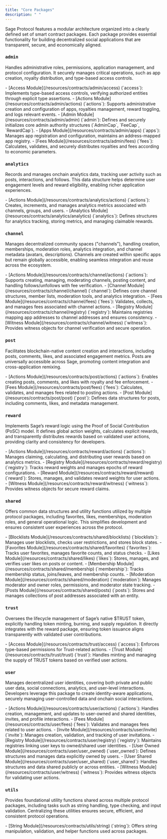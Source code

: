 ```yaml
---
title: "Core Packages"
description: " "
---
```


Sage Protocol features a modular architecture organized into a clearly defined set of smart contract packages. Each package provides essential functionality for building decentralized social applications that are transparent, secure, and economically aligned.

### `admin`

Handles administrative roles, permissions, application management, and protocol configuration. It securely manages critical operations, such as app creation, royalty distribution, and type-based access controls.

<Accordion title="Explore Admin Package Modules">
  - [Access Module](/resources/contracts/admin/access) (`access`): Implements type-based access controls, verifying authorized entities through explicit type assertions.
  - [Actions Module](/resources/contracts/admin/actions) (`actions`): Supports administrative creation and configuration of apps, royalties management, reward toggling, and logs relevant events.
  - [Admin Module](/resources/contracts/admin/admin) (`admin`): Defines and securely initializes core admin authority structures (`AdminCap`, `FeeCap`, `RewardCap`).
  - [Apps Module](/resources/contracts/admin/apps) (`apps`): Manages app registration and configuration, maintains an address-mapped app registry.
  - [Fees Module](/resources/contracts/admin/fees) (`fees`): Calculates, validates, and securely distributes royalties and fees according to economic parameters.
</Accordion>

### `analytics`

Records and manages onchain analytics data, tracking user activity such as posts, interactions, and follows. This data structure helps determine user engagement levels and reward eligibility, enabling richer application experiences.

<Accordion title="Explore Analytics Package Modules">
  - [Actions Module](/resources/contracts/analytics/actions) (`actions`): Creates, increments, and manages analytics metrics associated with channels, groups, and users.
  - [Analytics Module](/resources/contracts/analytics/analytics) (`analytics`): Defines structures for analytics tracking, storing metrics, and managing claimable rewards.
</Accordion>

### `channel`

Manages decentralized community spaces ("channels"), handling creation, memberships, moderation roles, analytics integration, and channel metadata (avatars, descriptions). Channels are created within specific apps but remain globally accessible, enabling seamless integration and reuse across the ecosystem.

<Accordion title="Explore Channel Package Modules">
  - [Actions Module](/resources/contracts/channel/actions) (`actions`): Supports creating, managing, moderating channels, posting content, and handling follows/unfollows with fee verification.
  - [Channel Module](/resources/contracts/channel/channel) (`channel`): Defines core channel structures, member lists, moderation tools, and analytics integration.
  - [Fees Module](/resources/contracts/channel/fees) (`fees`): Validates, collects, and manages fees associated with channel actions.
  - [Registry Module](/resources/contracts/channel/registry) (`registry`): Maintains registries mapping app addresses to channel addresses and ensures consistency.
  - [Witness Module](/resources/contracts/channel/witness) (`witness`): Provides witness objects for channel verification and secure operation.
</Accordion>

### `post`

Facilitates blockchain-native content creation and interactions, including posts, comments, likes, and associated engagement metrics. Posts are universally accessible across Sage, promoting content integration and cross-application remixing.

<Accordion title="Explore Post Package Modules">
  - [Actions Module](/resources/contracts/post/actions) (`actions`): Enables creating posts, comments, and likes with royalty and fee enforcement.
  - [Fees Module](/resources/contracts/post/fees) (`fees`): Calculates, validates, and manages fees related to posting actions.
  - [Post Module](/resources/contracts/post/post) (`post`): Defines data structures for posts, including comments, likes, and metadata management.
</Accordion>

### `reward`

Implements Sage’s reward logic using the Proof of Social Contribution (PoSC) model. It defines global action weights, calculates explicit rewards, and transparently distributes rewards based on validated user actions, providing clarity and consistency for developers.

<Accordion title="Explore Reward Package Modules">
  - [Actions Module](/resources/contracts/reward/actions) (`actions`): Manages claiming, calculating, and distributing user rewards based on analytics metrics.
  - [Registry Module](/resources/contracts/reward/registry) (`registry`): Tracks reward weights and manages epochs of reward configurations.
  - [Reward Module](/resources/contracts/reward/reward) (`reward`): Stores, manages, and validates reward weights for user actions.
  - [Witness Module](/resources/contracts/reward/witness) (`witness`): Provides witness objects for secure reward claims.
</Accordion>

### `shared`

Offers common data structures and utility functions utilized by multiple protocol packages, including favorites, likes, memberships, moderation roles, and general operational logic. This simplifies development and ensures consistent user experiences across the protocol.

<Accordion title="Explore Shared Package Modules">
  - [Blocklists Module](/resources/contracts/shared/blocklists) (`blocklists`): Manages user blocklists, checks user restrictions, and stores block states.
  - [Favorites Module](/resources/contracts/shared/favorites) (`favorites`): Tracks user favorites, manages favorite counts, and status checks.
  - [Likes Module](/resources/contracts/shared/likes) (`likes`): Stores, manages, and verifies user likes on posts or content.
  - [Membership Module](/resources/contracts/shared/membership) (`membership`): Tracks membership status, joins/leaves, and membership counts.
  - [Moderation Module](/resources/contracts/shared/moderation) (`moderation`): Manages moderator and owner roles, permissions, and moderator state tracking.
  - [Posts Module](/resources/contracts/shared/posts) (`posts`): Stores and manages collections of post addresses associated with an entity.
</Accordion>

### `trust`

Oversees the lifecycle management of Sage’s native \$TRUST token, explicitly handling token minting, burning, and supply regulation. It directly integrates with the reward package, ensuring token issuance aligns transparently with validated user contributions.

<Accordion title="Explore Trust Package Modules">
  - [Access Module](/resources/contracts/trust/access) (`access`): Enforces type-based permissions for Trust-related actions.
  - [Trust Module](/resources/contracts/trust/trust) (`trust`): Handles minting and managing the supply of TRUST tokens based on verified user actions.
</Accordion>

### `user`

Manages decentralized user identities, covering both private and public user data, social connections, analytics, and user-level interactions. Developers leverage this package to create identity-aware applications, securely managing user-controlled data and onchain social interactions.

<Accordion title="Explore User Package Modules">
  - [Actions Module](/resources/contracts/user/actions) (`actions`): Handles creation, management, and updates to user-owned and shared identities, invites, and profile interactions.
  - [Fees Module](/resources/contracts/user/fees) (`fees`): Validates and manages fees related to user actions.
  - [Invite Module](/resources/contracts/user/invite) (`invite`): Manages creation, validation, and tracking of user invitations.
  - [Registry Module](/resources/contracts/user/registry) (`registry`): Maintains registries linking user keys to owned/shared user identities.
  - [User Owned Module](/resources/contracts/user/user_owned) (`user_owned`): Defines structures and manages data explicitly owned by users.
  - [User Shared Module](/resources/contracts/user/user_shared) (`user_shared`): Handles structures and data shared publicly or across entities.
  - [Witness Module](/resources/contracts/user/witness) (`witness`): Provides witness objects for validating user actions.
</Accordion>

### `utils`

Provides foundational utility functions shared across multiple protocol packages, including tasks such as string handling, type checking, and input validation. Centralizing these utilities ensures secure, efficient, and consistent protocol operations.

<Accordion title="Explore Utils Package Modules">
  - [String Module](/resources/contracts/utils/string) (`string`): Offers string manipulation, validation, and helper functions used across packages.
</Accordion>